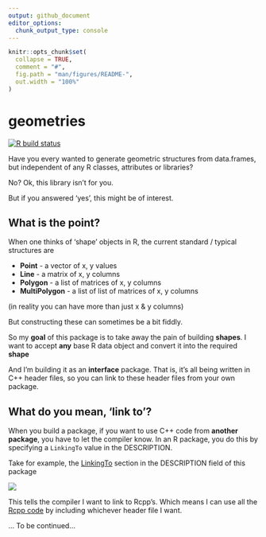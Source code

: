 ```yaml
---
output: github_document
editor_options: 
  chunk_output_type: console
---
```


<!-- README.md is generated from README.Rmd. Please edit that file -->

```r
knitr::opts_chunk$set(
  collapse = TRUE,
  comment = "#",
  fig.path = "man/figures/README-",
  out.width = "100%"
)
```

# geometries

[![R build status](https://github.com/dcooley/geometries/workflows/R-CMD-check/badge.svg)](https://github.com/dcooley/geometries/actions)

Have you every wanted to generate geometric structures from data.frames, but independent of any R classes, attributes or libraries? 

No? Ok, this library isn't for you.

But if you answered 'yes', this might be of interest.

## What is the point?

When one thinks of 'shape' objects in R, the current standard / typical structures are

- **Point** - a vector of x, y values
- **Line** - a matrix of x, y columns
- **Polygon** - a list of matrices of x, y columns
- **MultiPolygon** - a list of list of matrices of x, y columns

(in reality you can have more than just x & y columns)

But constructing these can sometimes be a bit fiddly. 

So my **goal** of this package is to take away the pain of building **shapes**. I want to accept **any** base R data object and convert it into the required **shape**

And I'm building it as an **interface** package. That is, it's all being written in C++ header files, so you can link to these header files from your own package.

## What do you mean, 'link to'?

When you build a package, if you want to use C++ code from **another package**, you have to let the compiler know. In an R package, you do this by specifying a `LinkingTo` value in the DESCRIPTION.

Take for example, the [LinkingTo](https://github.com/dcooley/geometries/blob/master/DESCRIPTION#L17) section in the DESCRIPTION field of this package

![](./docs/articles/images/LinkingTo.png)


This tells the compiler I want to link to Rcpp's. Which means I can use all the [Rcpp code](https://github.com/RcppCore/Rcpp/tree/master/inst/include/Rcpp) by including whichever header file I want.


... To be continued...
